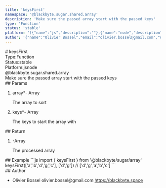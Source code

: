 ```yaml
---
title: 'keysFirst'
namespace: '@blackbyte.sugar.shared.array'
description: 'Make sure the passed array start with the passed keys'
type: 'Function'
status: 'stable'
platform: '[{"name":"js","description":""},{"name":"node","description":""}]'
author: '{"name":"Olivier Bossel","email":"olivier.bossel@gmail.com","url":"https://blackbyte.space"}'
---
```

<div class="docmap -mdx">
# keysFirst
<div class="docmap_metas">
<div class="docmap_type"><span class="docmap_type-label">Type:</span><span class="docmap_type-value">Function</span></div>
<div class="docmap_status"><span class="docmap_status-label">Status:</span><span class="docmap_status-value -stable">stable</span></div>
<div class="docmap_platform"><span class="docmap_platform-label">Platform:</span><span class="docmap_platform-value -js">js</span><span class="docmap_platform-value -node">node</span></div>
</div>
<div class="docmap_namespace">@blackbyte.sugar.shared.array</div>
<div class="docmap_description typo-lead typo-format">
Make sure the passed array start with the passed keys
</div>
<div class="docmap_params">
## Params
<ol class="docmap_list">
<li class="docmap_item">
<span class="docmap_name">array<span class="docmap_required">*</span></span><span class="docmap_default">-</span> <span class="docmap_type">Array</span>
<p class="docmap_description">The array to sort</p>
</li>
<li class="docmap_item">
<span class="docmap_name">keys<span class="docmap_required">*</span></span><span class="docmap_default">-</span> <span class="docmap_type">Array</span>
<p class="docmap_description">The keys to start the array with</p>
</li>
</ol>
</div>
<div class="docmap_return">
## Return
<ol class="docmap_list">
<li class="docmap_item">
<span class="docmap_default">-</span><span class="docmap_type">Array</span>
<p class="docmap_description">The processed array</p>
</li>
</ol>
</div>
<div class="docmap_examples">
## Example
<s-code language="js" header>
```js
import { keysFirst } from '@blackbyte/sugar/array'
keysFirst(['a','b','d','g','c'], ['d','g'])
// ['d','g','a','b','c']
```
</s-code>
</div>
<div class="docmap_author">
## Author
<ul class="docmap_list">
<li class="docmap_item">
<span class="docmap_name">Olivier Bossel</span>
<span class="docmap_email">olivier.bossel@gmail.com</span>
<a href="https://blackbyte.space" target="_blank" class="docmap_url">https://blackbyte.space</a>
</li>
</ul>
</div>
</div>